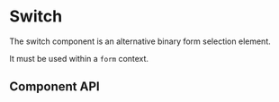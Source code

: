 
# Switch

The switch component is an alternative binary form selection element.

It must be used within a `form` context.

<Canvas>
    <Story id='ui-oxide-23-oxswitch--unchecked' />
    <Story id='ui-oxide-23-oxswitch--checked' />
</Canvas>

## Component API

<ArgsTable />
